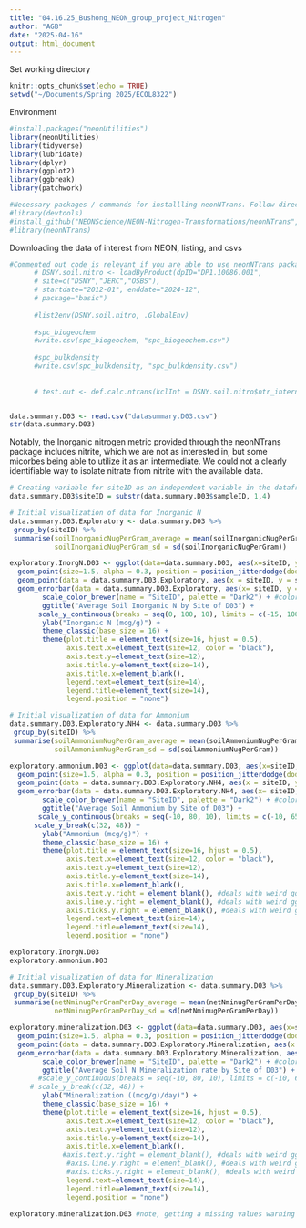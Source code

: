 ```yaml
---
title: "04.16.25_Bushong_NEON_group_project_Nitrogen"
author: "AGB"
date: "2025-04-16"
output: html_document
---
```


Set working directory
```r
knitr::opts_chunk$set(echo = TRUE)
setwd("~/Documents/Spring 2025/ECOL8322")
```

Environment
```r
#install.packages("neonUtilities")						
library(neonUtilities)								
library(tidyverse)
library(lubridate)
library(dplyr)
library(ggplot2)
library(ggbreak)
library(patchwork)

#Necessary packages / commands for installling neonNTrans. Follow directions to update packages as needed. You can try to call for compilation for packages, but use binary if needed.
#library(devtools) 
#install_github("NEONScience/NEON-Nitrogen-Transformations/neonNTrans", #dependencies=TRUE)  
#library(neonNTrans) 

```

Downloading the data of interest from NEON, listing, and csvs
```r

#Commented out code is relevant if you are able to use neonNTrans package in your R version, which I (Anna) cannot
      # DSNY.soil.nitro <- loadByProduct(dpID="DP1.10086.001", 	
      # site=c("DSNY","JERC","OSBS"), 		
      # startdate="2012-01", enddate="2024-12", 				
      # package="basic")
      
      #list2env(DSNY.soil.nitro, .GlobalEnv)
      
      #spc_biogeochem
      #write.csv(spc_biogeochem, "spc_biogeochem.csv")
      
      #spc_bulkdensity
      #write.csv(spc_bulkdensity, "spc_bulkdensity.csv")
      
      
      # test.out <- def.calc.ntrans(kclInt = DSNY.soil.nitro$ntr_internalLab, kclIntBlank = DSNY.soil.nitro$ntr_internalLabBlanks, kclExt = DSNY.soil.nitro$ntr_externalLab, soilMoist = DSNY.soil.nitro$sls_soilMoisture, dropConditions = c("extract stored at incorrect temperature", "soil stored at incorrect temperature", "mass uncertain", "volume uncertain"))


data.summary.D03 <- read.csv("datasummary.D03.csv")
str(data.summary.D03)

```


Notably, the Inorganic nitrogen metric provided through the neonNTrans package includes nitrite, which we are not as interested in, but some micorbes being able to utilize it as an intermediate. We could not a clearly identifiable way to isolate nitrate from nitrite with the available data.
```r

# Creating variable for siteID as an independent variable in the dataframe
data.summary.D03$siteID = substr(data.summary.D03$sampleID, 1,4)

# Initial visualization of data for Inorganic N
data.summary.D03.Exploratory <- data.summary.D03 %>%
 group_by(siteID) %>%
 summarise(soilInorganicNugPerGram_average = mean(soilInorganicNugPerGram),
           soilInorganicNugPerGram_sd = sd(soilInorganicNugPerGram))

exploratory.InorgN.D03 <- ggplot(data=data.summary.D03, aes(x=siteID, y=soilInorganicNugPerGram, group = siteID, color=siteID)) + 
  geom_point(size=1.5, alpha = 0.3, position = position_jitterdodge(dodge.width = 0.5))  +
  geom_point(data = data.summary.D03.Exploratory, aes(x = siteID, y = soilInorganicNugPerGram_average, group = siteID, color=siteID), size = 3.5, alpha = 0.8, position = position_dodge(width = 0.5)) +
  geom_errorbar(data = data.summary.D03.Exploratory, aes(x= siteID, y = soilInorganicNugPerGram_average, ymin = (soilInorganicNugPerGram_average-soilInorganicNugPerGram_sd), ymax = (soilInorganicNugPerGram_average+soilInorganicNugPerGram_sd), colour = siteID), width = 0.2) +
        scale_color_brewer(name = "SiteID", palette = "Dark2") + #color-blind friendly
        ggtitle("Average Soil Inorganic N by Site of D03") +
       scale_y_continuous(breaks = seq(0, 100, 10), limits = c(-15, 100)) +
        ylab("Inorganic N (mcg/g)") +
        theme_classic(base_size = 16) +
        theme(plot.title = element_text(size=16, hjust = 0.5),
              axis.text.x=element_text(size=12, color = "black"),
              axis.text.y=element_text(size=12),
              axis.title.y=element_text(size=14), 
              axis.title.x=element_blank(), 
              legend.text=element_text(size=14),
              legend.title=element_text(size=14),
              legend.position = "none")

# Initial visualization of data for Ammonium
data.summary.D03.Exploratory.NH4 <- data.summary.D03 %>%
 group_by(siteID) %>%
 summarise(soilAmmoniumNugPerGram_average = mean(soilAmmoniumNugPerGram),
           soilAmmoniumNugPerGram_sd = sd(soilAmmoniumNugPerGram))

exploratory.ammonium.D03 <- ggplot(data=data.summary.D03, aes(x=siteID, y=soilAmmoniumNugPerGram, group = siteID, color=siteID)) + 
  geom_point(size=1.5, alpha = 0.3, position = position_jitterdodge(dodge.width = 0.5))  +
  geom_point(data = data.summary.D03.Exploratory.NH4, aes(x = siteID, y = soilAmmoniumNugPerGram_average, group = siteID, color=siteID), size = 3.5, alpha = 0.8, position = position_dodge(width = 0.5)) +
  geom_errorbar(data = data.summary.D03.Exploratory.NH4, aes(x= siteID, y = soilAmmoniumNugPerGram_average, ymin = (soilAmmoniumNugPerGram_average-soilAmmoniumNugPerGram_sd), ymax = (soilAmmoniumNugPerGram_average+soilAmmoniumNugPerGram_sd), colour = siteID), width = 0.2) +
        scale_color_brewer(name = "SiteID", palette = "Dark2") + #color-blind friendly
        ggtitle("Average Soil Ammonium by Site of D03") +
       scale_y_continuous(breaks = seq(-10, 80, 10), limits = c(-10, 65)) +
      scale_y_break(c(32, 48)) +
        ylab("Ammonium (mcg/g)") +
        theme_classic(base_size = 16) +
        theme(plot.title = element_text(size=16, hjust = 0.5),
              axis.text.x=element_text(size=12, color = "black"),
              axis.text.y=element_text(size=12),
              axis.title.y=element_text(size=14), 
              axis.title.x=element_blank(), 
              axis.text.y.right = element_blank(), #deals with weird ggbreak glitch
              axis.line.y.right = element_blank(), #deals with weird ggbreak glitch
              axis.ticks.y.right = element_blank(), #deals with weird ggbreak glitch
              legend.text=element_text(size=14),
              legend.title=element_text(size=14),
              legend.position = "none")

exploratory.InorgN.D03
exploratory.ammonium.D03

# Initial visualization of data for Mineralization
data.summary.D03.Exploratory.Mineralization <- data.summary.D03 %>%
 group_by(siteID) %>%
 summarise(netNminugPerGramPerDay_average = mean(netNminugPerGramPerDay), #averaging a rate, always messes with my head if appropriately statistically
           netNminugPerGramPerDay_sd = sd(netNminugPerGramPerDay))

exploratory.mineralization.D03 <- ggplot(data=data.summary.D03, aes(x=siteID, y=netNminugPerGramPerDay, group = siteID, color=siteID)) + 
  geom_point(size=1.5, alpha = 0.3, position = position_jitterdodge(dodge.width = 0.5))  +
  geom_point(data = data.summary.D03.Exploratory.Mineralization, aes(x = siteID, y = netNminugPerGramPerDay_average, group = siteID, color=siteID), size = 3.5, alpha = 0.8, position = position_dodge(width = 0.5)) +
  geom_errorbar(data = data.summary.D03.Exploratory.Mineralization, aes(x= siteID, y = netNminugPerGramPerDay_average, ymin = (netNminugPerGramPerDay_average-netNminugPerGramPerDay_sd), ymax = (netNminugPerGramPerDay_average+netNminugPerGramPerDay_sd), colour = siteID), width = 0.2) +
        scale_color_brewer(name = "SiteID", palette = "Dark2") + #color-blind friendly
        ggtitle("Average Soil N Mineralization rate by Site of D03") +
       #scale_y_continuous(breaks = seq(-10, 80, 10), limits = c(-10, 65)) +
     # scale_y_break(c(32, 48)) +
        ylab("Mineralization ((mcg/g)/day)") +
        theme_classic(base_size = 16) +
        theme(plot.title = element_text(size=16, hjust = 0.5),
              axis.text.x=element_text(size=12, color = "black"),
              axis.text.y=element_text(size=12),
              axis.title.y=element_text(size=14), 
              axis.title.x=element_blank(), 
             #axis.text.y.right = element_blank(), #deals with weird ggbreak glitch
              #axis.line.y.right = element_blank(), #deals with weird ggbreak glitch
              #axis.ticks.y.right = element_blank(), #deals with weird ggbreak glitch
              legend.text=element_text(size=14),
              legend.title=element_text(size=14),
              legend.position = "none")

exploratory.mineralization.D03 #note, getting a missing values warning
```

